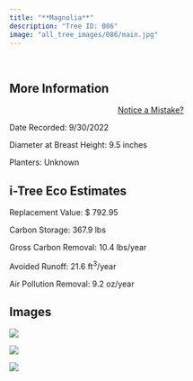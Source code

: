 ```yaml
---
title: "**Magnolia**"
description: "Tree ID: 086"
image: "all_tree_images/086/main.jpg"
---
```


<br>

## **More Information**
::: column-margin
<center><a class="button" href="https://forms.gle/W6f5nwYxrM33hF4f7">Notice a Mistake?</a></center>
:::


Date Recorded:  9/30/2022

Diameter at Breast Height:  9.5  inches

Planters:  Unknown

## **i-Tree Eco Estimates**


 Replacement Value: $ 792.95

 Carbon Storage:  367.9  lbs

 Gross Carbon Removal:  10.4  lbs/year

 Avoided Runoff:  21.6  ft<sup>3</sup>/year

 Air Pollution Removal:  9.2  oz/year

## **Images**


 ![](all_tree_images/086/IMG_6615.jpg)

 ![](all_tree_images/086/IMG_6616.jpg)

 ![](all_tree_images/086/main.jpg)
